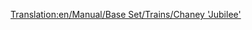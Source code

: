 [[Translation:en/Manual/Base Set/Trains/Chaney 'Jubilee']]
{{nl/Manual/Base Set/Trains/Treinen|Naam=Chaney "Jubilee"
|Afbeelding=[[File:en/Manual/Base Set/Trains/Chaneyjubilee.png]]
|Kosten=£15,234 ($30.468)
|Snelheid=112 km/h (70 mph)
|Gewicht=131 t
|Kracht=1,000 hp (746 kW)
|Onderhoudskosten=£1,968 ($3.936)
|Ontworpen=1934
|Levensduur=21
|Capaciteit=n.v.t.
|Omschrijving=Een TTD locomotief uit de gematigde klimaat van de middenrangen. Niet zo goedkoop als de Kirby Paul Tank, en niet zo snel of krachtig als de Ginzu A4. Maar blijft bruikbaar als je kiest voor balans.
|Real-life=Dit is de [http://en.wikipedia.org/wiki/LMS_Jubilee_Class LMS Stanier "Jubilee" (EN)], een locomotive gemaakt voor 2de class passagierstransport. Een mogelijke equivalent zou de "Jubilee Class" zijn.
}}